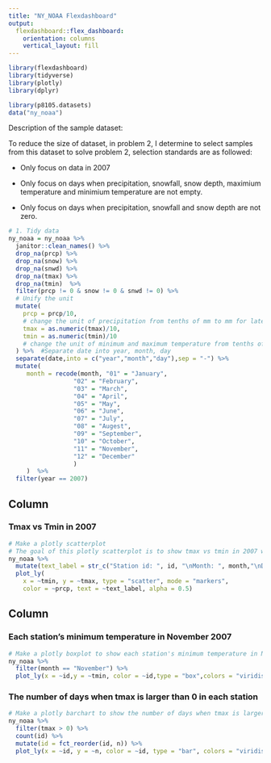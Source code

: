 ```yaml
---
title: "NY_NOAA Flexdashboard"
output: 
  flexdashboard::flex_dashboard:
    orientation: columns
    vertical_layout: fill
---
```


```r
library(flexdashboard)
library(tidyverse)
library(plotly)
library(dplyr)
```

```r
library(p8105.datasets)
data("ny_noaa")
```

Description of the sample dataset:

To reduce the size of dataset, in problem 2, I determine to select samples from this dataset to solve problem 2, selection standards are as followed:

* Only focus on data in 2007

* Only focus on days when precipitation, snowfall, snow depth, maximium temperature and
minimium temperature are not empty.

* Only focus on days when precipitation, snowfall and snow depth are not zero.

```r
# 1. Tidy data
ny_noaa = ny_noaa %>% 
  janitor::clean_names() %>% 
  drop_na(prcp) %>% 
  drop_na(snow) %>% 
  drop_na(snwd) %>% 
  drop_na(tmax) %>% 
  drop_na(tmin)  %>% 
  filter(prcp != 0 & snow != 0 & snwd != 0) %>% 
  # Unify the unit
  mutate(
    prcp = prcp/10,
    # change the unit of precipitation from tenths of mm to mm for later calculation
    tmax = as.numeric(tmax)/10,
    tmin = as.numeric(tmin)/10
    # change the unit of minimum and maximum temperature from tenths of degrees C to degrees C for later calculation
  ) %>%  #Separate date into year, month, day
  separate(date,into = c("year","month","day"),sep = "-") %>% 
  mutate(
     month = recode(month, "01" = "January",
                  "02" = "February",
                  "03" = "March",
                  "04" = "April",
                  "05" = "May",
                  "06" = "June",
                  "07" = "July",
                  "08" = "Augest",
                  "09" = "September",
                  "10" = "October",
                  "11" = "November", 
                  "12" = "December"
                  )
     )  %>% 
  filter(year == 2007)
```

Column {data-width=650}
-----------------------------------------------------------------------

### Tmax vs Tmin in 2007

```r
# Make a plotly scatterplot
# The goal of this plotly scatterplot is to show tmax vs tmin in 2007 when there are precipitation, snowfall and snow depth.
ny_noaa %>%
  mutate(text_label = str_c("Station id: ", id, "\nMonth: ", month,"\nDay:", day,"\nPrecipitation: ", prcp,"mm","\nSnowfall: ", snow,"mm","\nSnow Depth:", snwd,"mm")) %>% 
  plot_ly(
    x = ~tmin, y = ~tmax, type = "scatter", mode = "markers",
    color = ~prcp, text = ~text_label, alpha = 0.5)

```

Column {data-width=350}
-----------------------------------------------------------------------

### Each station's minimum temperature in November 2007

```r
# Make a plotly boxplot to show each station's minimum temperature in November 2007
ny_noaa %>% 
  filter(month == "November") %>% 
  plot_ly(x = ~id,y = ~tmin, color = ~id,type = "box",colors = "viridis")
```


### The number of days when tmax is larger than 0 in each station 

```r
# Make a plotly barchart to show the number of days when tmax is larger than 0 in each station 
ny_noaa %>% 
  filter(tmax > 0) %>% 
  count(id) %>% 
  mutate(id = fct_reorder(id, n)) %>% 
  plot_ly(x = ~id, y = ~n, color = ~id, type = "bar", colors = "viridis")
```

